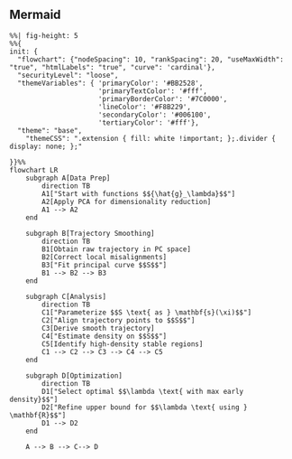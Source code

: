 ## Mermaid

```mermaid

%%| fig-height: 5
%%{
init: {
  "flowchart": {"nodeSpacing": 10, "rankSpacing": 20, "useMaxWidth": "true", "htmlLabels": "true", "curve": 'cardinal'},
  "securityLevel": "loose",
  "themeVariables": { 'primaryColor': '#BB2528',
                      'primaryTextColor': '#fff',
                      'primaryBorderColor': '#7C0000',
                      'lineColor': '#F8B229',
                      'secondaryColor': '#006100',
                      'tertiaryColor': '#fff'},
  "theme": "base",
    "themeCSS": ".extension { fill: white !important; };.divider { display: none; };"
    
}}%%
flowchart LR
    subgraph A[Data Prep]
        direction TB
        A1["Start with functions $${\hat{g}_\lambda}$$"]
        A2[Apply PCA for dimensionality reduction]
        A1 --> A2
    end

    subgraph B[Trajectory Smoothing]
        direction TB
        B1[Obtain raw trajectory in PC space]
        B2[Correct local misalignments]
        B3["Fit principal curve $$S$$"]
        B1 --> B2 --> B3
    end

    subgraph C[Analysis]
        direction TB
        C1["Parameterize $$S \text{ as } \mathbf{s}(\xi)$$"]
        C2["Align trajectory points to $$S$$"]
        C3[Derive smooth trajectory]
        C4["Estimate density on $$S$$"]
        C5[Identify high-density stable regions]
        C1 --> C2 --> C3 --> C4 --> C5
    end

    subgraph D[Optimization]
        direction TB
        D1["Select optimal $$\lambda \text{ with max early density}$$"]
        D2["Refine upper bound for $$\lambda \text{ using } \mathbf{R}$$"]
        D1 --> D2
    end

    A --> B --> C--> D

```